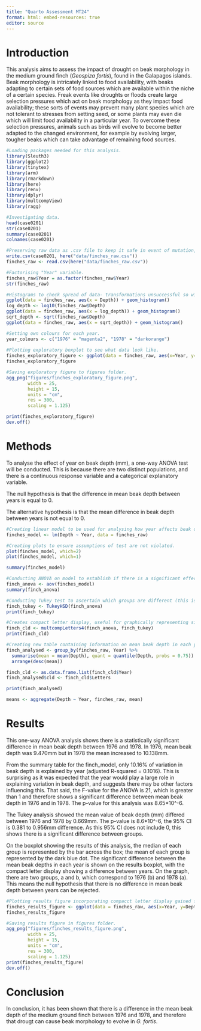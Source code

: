 ```yaml
---
title: "Quarto Assessment MT24"
format: html: embed-resources: true
editor: source
---
```


# Introduction

This analysis aims to assess the impact of drought on beak morphology in the medium ground finch (*Geospiza fortis*), found in the Galapagos islands.
Beak morphology is intricately linked to food availability, with beaks adapting to certain sets of food sources which are available within the niche of a certain species.
Freak events like droughts or floods create large selection pressures which act on beak morphology as they impact food availability; these sorts of events may prevent many plant species which are not tolerant to stresses from setting seed, or some plants may even die which will limit food availability in a particular year.
To overcome these selection pressures, animals such as birds will evolve to become better adapted to the changed environment, for example by evolving larger, tougher beaks which can take advantage of remaining food sources.

```r
#Loading packages needed for this analysis.
library(Sleuth3) 
library(ggplot2) 
library(tinytex) 
library(arm) 
library(rmarkdown)
library(here)
library(renv)
library(dplyr)
library(multcompView)
library(ragg)
```

```r
#Investigating data.
head(case0201)
str(case0201)
summary(case0201)
colnames(case0201)

#Preserving raw data as .csv file to keep it safe in event of mutation, and making new data frame which can be modified as necessary.
write.csv(case0201, here("data/finches_raw.csv"))
finches_raw <- read.csv(here("data/finches_raw.csv"))

#Factorising "Year" variable.
finches_raw$Year = as.factor(finches_raw$Year)
str(finches_raw)

#Histograms to check spread of data- transformations unsuccessful so will simply use untransformed data.
ggplot(data = finches_raw, aes(x = Depth)) + geom_histogram()
log_depth <- log10(finches_raw$Depth)
ggplot(data = finches_raw, aes(x = log_depth)) + geom_histogram()
sqrt_depth <- sqrt(finches_raw$Depth)
ggplot(data = finches_raw, aes(x = sqrt_depth)) + geom_histogram()

#Setting own colours for each year.
year_colours <- c("1976" = "magenta2", "1978" = "darkorange")
         
#Plotting exploratory boxplot to see what data look like.
finches_exploratory_figure <- ggplot(data = finches_raw, aes(x=Year, y=Depth, group = Year)) + geom_boxplot(aes(color = Year)) + geom_jitter(aes(color = Year), alpha = 0.3, position = position_jitter(width = 0.2, seed=0)) + labs (x= "Year", y = "Beak depth (mm)") + scale_colour_manual(values = year_colours)
finches_exploratory_figure

#Saving exploratory figure to figures folder.
agg_png("figures/finches_exploratory_figure.png", 
        width = 25,
        height = 15,
        units = "cm",
        res = 300,
        scaling = 1.125)

print(finches_exploratory_figure)
dev.off()
```

# Methods

To analyse the effect of year on beak depth (mm), a one-way ANOVA test will be conducted.
This is because there are two distinct populations, and there is a continuous response variable and a categorical explanatory variable.

The null hypothesis is that the difference in mean beak depth between years is equal to 0.

The alternative hypothesis is that the mean difference in beak depth between years is not equal to 0.

```r

#Creating linear model to be used for analysing how year affects beak depth.
finches_model <- lm(Depth ~ Year, data = finches_raw)

#Creating plots to ensure assumptions of test are not violated.
plot(finches_model, which=2)
plot(finches_model, which=1)

summary(finches_model)

#Conducting ANOVA on model to establish if there is a significant effect of year on beak depth. Produces anova table.
finch_anova <- aov(finches_model)
summary(finch_anova)

#Conducting Tukey test to ascertain which groups are different (this is already known but necessary for subsequent code). This produces a Tukey post-hoc multiple comparisons table.
finch_tukey <- TukeyHSD(finch_anova)
print(finch_tukey)

#Creates compact letter display, useful for graphically representing significant differences between groups.
finch_cld <- multcompLetters4(finch_anova, finch_tukey)
print(finch_cld)

#Creating new table containing information on mean beak depth in each year, the 3rd quantile of each group and what compact letter each group belongs to.
finch_analysed <- group_by(finches_raw, Year) %>% 
  summarise(mean = mean(Depth), quant = quantile(Depth, probs = 0.75)) %>% 
  arrange(desc(mean))

finch_cld <- as.data.frame.list(finch_cld$Year)
finch_analysed$cld <- finch_cld$Letters

print(finch_analysed)

means <- aggregate(Depth ~ Year, finches_raw, mean)
```

# Results

This one-way ANOVA analysis shows there is a statistically significant difference in mean beak depth between 1976 and 1978.
In 1976, mean beak depth was 9.470mm but in 1978 the mean increased to 10.138mm.

From the summary table for the finch_model, only 10.16% of variation in beak depth is explained by year (adjusted R-squared = 0.1016).
This is surprising as it was expected that the year would play a large role in explaining variation in beak depth, and suggests there may be other factors influencing this.
That said, the F-value for the ANOVA is 21, which is greater than 1 and therefore shows a significant difference between mean beak depth in 1976 and in 1978.
The p-value for this analysis was 8.65\*10\^-6.

The Tukey analysis showed the mean value of beak depth (mm) differed between 1976 and 1978 by 0.669mm.
The p-value is 8.6\*10\^-6, the 95% CI is 0.381 to 0.956mm difference.
As this 95% CI does not include 0, this shows there is a significant difference between groups.

On the boxplot showing the results of this analysis, the median of each group is represented by the bar across the box; the mean of each group is represented by the dark blue dot.
The significant difference between the mean beak depths in each year is shown on the results boxplot, with the compact letter display showing a difference between years.
On the graph, there are two groups, a and b, which correspond to 1976 (b) and 1978 (a).
This means the null hypothesis that there is no difference in mean beak depth between years can be rejected.

```r

#Plotting results figure incorporating compacct letter display gained from analysis.
finches_results_figure <- ggplot(data = finches_raw, aes(x=Year, y=Depth, group = Year)) + geom_boxplot(aes(color = Year)) + geom_jitter(aes(color = Year), alpha = 0.3, position = position_jitter(width = 0.2, seed=0)) + labs (x= "Year", y = "Beak depth (mm)") + scale_colour_manual(values = year_colours) + stat_summary(fun=mean, colour = "darkblue", geom = "pointrange", shape = 16, size = 0.3, show.legend = FALSE) + geom_text(data = finch_analysed, aes(x=Year, y= quant, label = cld), size = 5, vjust = -1, hjust = -6)
finches_results_figure

#Saving results figure in figures folder.
agg_png("figures/finches_results_figure.png", 
        width = 25,
        height = 15,
        units = "cm",
        res = 300,
        scaling = 1.125)
print(finches_results_figure)
dev.off()

```

# Conclusion

In conclusion, it has been shown that there is a difference in the mean beak depth of the medium ground finch between 1976 and 1978, and therefore that drougt can cause beak morphology to evolve in *G. fortis*.
